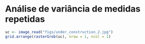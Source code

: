 # Análise de variância de medidas repetidas {#repanova}

```r
uc <- image_read("figs/under_construction_2.jpg")
grid.arrange(rasterGrob(uc), nrow = 1, ncol = 1)
```